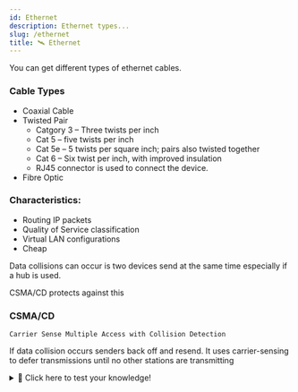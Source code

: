 ```yaml
---
id: Ethernet
description: Ethernet types...
slug: /ethernet
title: 🛰️ Ethernet
---
```



You can get different types of ethernet cables.

### Cable Types

- Coaxial Cable  
- Twisted Pair  
    - Catgory 3 – Three twists per inch 
    - Cat 5 – five twists per inch 
    - Cat 5e – 5 twists per square inch; pairs also twisted together 
    - Cat 6 – Six twist per inch, with improved insulation 
    - RJ45 connector is used to connect the device.  
- Fibre Optic 

### Characteristics: 

- Routing IP packets 
- Quality of Service classification 
- Virtual LAN configurations 
- Cheap 


Data collisions can occur is two devices send at the same time especially if a hub is used.  


CSMA/CD protects against this 

 

### CSMA/CD 

`Carrier Sense Multiple Access with Collision Detection`


If data collision occurs senders back off and resend. It uses carrier-sensing to defer transmissions until no other stations are transmitting 

<details>
  <summary>🧠 Click here to test your knowledge! </summary>

<iframe src="https://quizlet.com/680605937/match/embed?i=3loczc&x=1jj1" height="500" width="100%"></iframe>

</details>